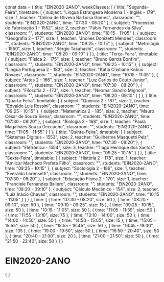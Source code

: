const data = {
  title: "EIN2020-2ANO",
  weekClasses: [
    {
      title: "Segunda-Feira",
      timetable: [
        {
          subject: "Lingua Estrangeira Moderna 1 - Inglês - 179",
          size: 1,
          teacher: "Celina de Oliveira Barbosa Gomes",
          classroom: "",
          students: "EIN2020-2ANO",
          time: "07:30 - 08:20"
        },
        {
          subject: "Processos de Fabricação 1 - 1552",
          size: 2,
          teacher: "Fábio Fernandes da Silva",
          classroom: "",
          students: "EIN2020-2ANO",
          time: "10:15 - 11:05"
        },
        {
          subject: "Geografia 2 - 177",
          size: 1,
          teacher: "Jhones Donizetti Mendes",
          classroom: "",
          students: "EIN2020-2ANO",
          time: "09:25 - 10:15"
        },
        {
          subject: "Metrologia - 1550",
          size: 1,
          teacher: "Sérgio Takahashi",
          classroom: "",
          students: "EIN2020-2ANO",
          time: "08:20 - 09:10"
        }
      ]
    },
    {
      title: "Terça-Feira",
      timetable: [
        {
          subject: "Física 2 - 175",
          size: 1,
          teacher: "Bruno Garcia Bonfim",
          classroom: "",
          students: "EIN2020-2ANO",
          time: "09:25 - 10:15"
        },
        {
          subject: "Lingua Portuguesa 2 - 183",
          size: 2,
          teacher: "Kátia Cristiane Kobus Novaes",
          classroom: "",
          students: "EIN2020-2ANO",
          time: "10:15 - 11:05"
        },
        {
          subject: "Artes 2 - 166",
          size: 1,
          teacher: "Luiz Carlos do Couto Junior",
          classroom: "",
          students: "EIN2020-2ANO",
          time: "07:30 - 08:20"
        },
        {
          subject: "Filosofia 2 - 173",
          size: 1,
          teacher: "Neomar Sandro Mignoni",
          classroom: "",
          students: "EIN2020-2ANO",
          time: "08:20 - 09:10"
        }
      ]
    },
    {
      title: "Quarta-Feira",
      timetable: [
        {
          subject: "Química 2 - 187",
          size: 2,
          teacher: "Edvaldo Luis Rossini",
          classroom: "",
          students: "EIN2020-2ANO",
          time: "09:25 - 10:15"
        },
        {
          subject: "Matemática 2 - 185",
          size: 2,
          teacher: "Mauro César de Souza Siena",
          classroom: "",
          students: "EIN2020-2ANO",
          time: "07:30 - 08:20"
        },
        {
          subject: "Biologia 2 - 168",
          size: 1,
          teacher: "Paula Magalhães Souza Deccache",
          classroom: "",
          students: "EIN2020-2ANO",
          time: "11:05 - 11:55"
        }
      ]
    },
    {
      title: "Quinta-Feira",
      timetable: [
        {
          subject: "Sistemas Digitais - 1553",
          size: 2,
          teacher: "Guilherme Masquetti Pelz",
          classroom: "",
          students: "EIN2020-2ANO",
          time: "07:30 - 08:20"
        },
        {
          subject: "Eletrônica - 1554",
          size: 3,
          teacher: "Tiago Henrique dos Santos",
          classroom: "",
          students: "EIN2020-2ANO",
          time: "09:25 - 10:15"
        }
      ]
    },
    {
      title: "Sexta-Feira",
      timetable: [
        {
          subject: "História 2 - 178",
          size: 1,
          teacher: "Amilcar Machado Profeta Filho",
          classroom: "",
          students: "EIN2020-2ANO",
          time: "09:25 - 10:15"
        },
        {
          subject: "Sociologia 2 - 189",
          size: 1,
          teacher: "Everaldo Lorensetti",
          classroom: "",
          students: "EIN2020-2ANO",
          time: "07:30 - 08:20"
        },
        {
          subject: "Educação Física 2 - 170",
          size: 1,
          teacher: "Franciele Fernandes Baliero",
          classroom: "",
          students: "EIN2020-2ANO",
          time: "08:20 - 09:10"
        },
        {
          subject: "Cálculo Mecânico - 154",
          size: 2,
          teacher: "Luiz Inácio Chaves",
          classroom: "",
          students: "EIN2020-2ANO",
          time: "10:15 - 11:05"
        }
      ]
    }
  ],
  time: [
    {
      time: "07:30 - 08:20",
      size: 50
    },
    {
      time: "08:20 - 09:10",
      size: 50
    },
    {
      time: "09:10 - 09:25",
      size: 15
    },
    {
      time: "09:25 - 10:15",
      size: 50
    },
    {
      time: "10:15 - 11:05",
      size: 50
    },
    {
      time: "11:05 - 11:55",
      size: 50
    },
    {
      time: "11:55 - 13:10",
      size: 75
    },
    {
      time: "13:10 - 14:00",
      size: 50
    },
    {
      time: "14:00 - 14:50",
      size: 50
    },
    {
      time: "14:50 - 15:05",
      size: 15
    },
    {
      time: "15:05 - 15:55",
      size: 50
    },
    {
      time: "15:55 - 16:45",
      size: 50
    },
    {
      time: "16:45 - 19:00",
      size: 135
    },
    {
      time: "19:00 - 19:50",
      size: 50
    },
    {
      time: "19:50 - 20:40",
      size: 50
    },
    {
      time: "20:40 - 21:00",
      size: 20
    },
    {
      time: "21:00 - 21:50",
      size: 50
    },
    {
      time: "21:50 - 22:40",
      size: 50
    }
  ]
}

# EIN2020-2ANO

<div>
    {
        <Grid
            title={data.title} 
            weekClasses={data.weekClasses} 
            time={data.time}
        />
    }
</div>